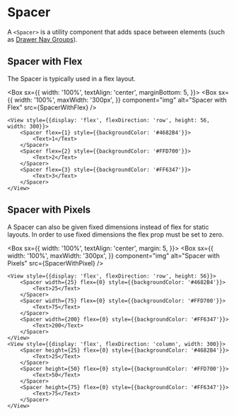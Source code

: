 
# Spacer

A `<Spacer>` is a utility component that adds space between elements (such as [Drawer Nav Groups](/components/drawer-nav-group/examples)).

## Spacer with Flex

The Spacer is typically used in a flex layout.

<Box
  sx={{
    width: '100%',
    textAlign: 'center',
    marginBottom: 5,
  }}>
  <Box
    sx={{
      width: '100%',
      maxWidth: '300px',
    }}
    component="img"
    alt="Spacer with Flex"
    src={SpacerWithFlex}
  />
</Box>

```
<View style={{display: 'flex', flexDirection: 'row', height: 56, width: 300}}>
    <Spacer flex={1} style={{backgroundColor: '#4682B4'}}>
        <Text>1</Text>
    </Spacer>
    <Spacer flex={2} style={{backgroundColor: '#FFD700'}}>
        <Text>2</Text>
    </Spacer>
    <Spacer flex={3} style={{backgroundColor: '#FF6347'}}>
        <Text>3</Text>
    </Spacer>
</View>
```

## Spacer with Pixels

A Spacer can also be given fixed dimensions instead of flex for static layouts. In order to use fixed dimensions the flex prop must be set to zero.

<Box
  sx={{
    width: '100%',
    textAlign: 'center',
    margin: 5,
  }}>
  <Box
    sx={{
      width: '100%',
      maxWidth: '300px',
    }}
    component="img"
    alt="Spacer with Pixels"
    src={SpacerWithPixel}
  />
</Box>

```
<View style={{display: 'flex', flexDirection: 'row', height: 56}}>
    <Spacer width={25} flex={0} style={{backgroundColor: '#4682B4'}}>
        <Text>25</Text>
    </Spacer>
    <Spacer width={75} flex={0} style={{backgroundColor: '#FFD700'}}>
        <Text>75</Text>
    </Spacer>
    <Spacer width={200} flex={0} style={{backgroundColor: '#FF6347'}}>
        <Text>200</Text>
    </Spacer>
</View>
<View style={{display: 'flex', flexDirection: 'column', width: 300}}>
    <Spacer height={25} flex={0} style={{backgroundColor: '#4682B4'}}>
        <Text>25</Text>
    </Spacer>
    <Spacer height={50} flex={0} style={{backgroundColor: '#FFD700'}}>
        <Text>50</Text>
    </Spacer>
    <Spacer height={75} flex={0} style={{backgroundColor: '#FF6347'}}>
        <Text>75</Text>
    </Spacer>
</View>
```
